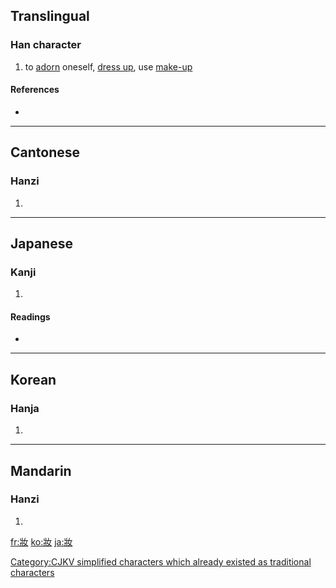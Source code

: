 {{also|妆|娤}}
==Translingual==

===Han character===
{{Han char|rn=38|rad=女|as=04|sn=7|four=2424<sub>0</sub>|canj=女一女 (VMV)}}

# to [[adorn]] oneself, [[dress up]], use [[make-up]]

====References====
* {{Han ref|kx=0256.300|dkj=06096|dj=0521.090|hdz=21033.130|uh=599D|ud=22941|bh=A7A9|bd=42921}}

----

==Cantonese==

===Hanzi===
{{yue-hanzi|jyut=|y=jong1}}

# {{defn|Cantonese}}

----

==Japanese==

===Kanji===
{{ja-kanji|grade=|rs=女04}}

# {{defn|Japanese}}

====Readings====
* {{ja-readings|on=ソウ (sō), ショウ (shō)|kun=[[よそおう]] (yosoou)}}

----

==Korean==

===Hanja===
{{ko-hanja|hangeul=장|rv=jang|mr=chang}}

# {{defn|Korean}}

[[Category:CJKV simplified characters which already existed as traditional characters]]

----

==Mandarin==

===Hanzi===
{{cmn-hanzi|sim=妆|pin=[[zhuāng]] ([[zhuang1]])|wg=chuang<sup>1</sup>}}

# {{defn|Mandarin}}

[[fr:妝]]
[[ko:妝]]
[[ja:妝]]